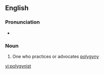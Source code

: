 ==English==

===Pronunciation===
* {{IPA|/pəˈlɪdʒɪnɪst/}}

===Noun===
{{en-noun}}

# One who practices or advocates [[polygyny]]

[[vi:polygynist]]